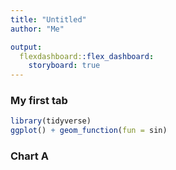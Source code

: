 ```yaml
---
title: "Untitled"
author: "Me"

output: 
  flexdashboard::flex_dashboard:
    storyboard: true
---
```


### My first tab

```r
library(tidyverse)
ggplot() + geom_function(fun = sin)
```

### Chart A
